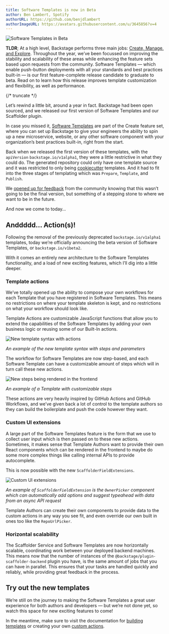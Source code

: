 ```yaml
---
title: Software Templates is now in Beta
author: Ben Lambert, Spotify
authorURL: https://github.com/benjdlambert
authorImageURL: https://avatars.githubusercontent.com/u/3645856?v=4
---
```


![Software Templates in Beta](assets/21-07-26/backstage-software-templates-beta.gif)

**TLDR**; At a high level, Backstage performs three main jobs: [Create, Manage, and Explore](https://backstage.io/blog/2021/05/20/adopting-backstage#three-jobs-create-manage-explore). Throughout the year, we’ve been focussed on improving the stability and scalability of these areas while enhancing the feature sets based upon requests from the community. Software Templates — which enable push-button deployments with all your standards and best practices built-in — is our first feature-complete release candidate to graduate to beta. Read on to learn how this release improves template customization and flexibility, as well as performance.

{/* truncate */}

Let’s rewind a little bit, around a year in fact. Backstage had been open sourced, and we released our first version of Software Templates and our Scaffolder plugin.

In case you missed it, [Software Templates](https://backstage.io/blog/2020/08/05/announcing-backstage-software-templates) are part of the Create feature set, where you can set up Backstage to give your engineers the ability to spin up a new microservice, website, or any other software component with your organization’s best practices built-in, right from the start.

Back when we released the first version of these templates, with the `apiVersion` `backstage.io/v1alpha1`, they were a little restrictive in what they could do. The generated repository could only have one template source and it was restricted to only being [cookiecutter](https://github.com/cookiecutter/cookiecutter) templates. And it had to fit into the three stages of templating which was `Prepare`, `Template`, and `Publish`.

We [opened up for feedback](https://github.com/backstage/backstage/issues/2771) from the community knowing that this wasn’t going to be the final version, but something of a stepping stone to where we want to be in the future.

And now we come to today…

## Anddddd… Action(s)! 

Following the removal of the previously deprecated `backstage.io/v1alpha1` templates, today we’re officially announcing the beta version of Software Templates, or `backstage.io/v1beta2`.

With it comes an entirely new architecture to the Software Templates functionality, and a load of new exciting features, which I’ll dig into a little deeper.

### Template actions

We’ve totally opened up the ability to compose your own workflows for each Template that you have registered in Software Templates. This means no restrictions on where your template skeleton is kept, and no restrictions on what your workflow should look like.

Template Actions are customizable JavaScript functions that allow you to extend the capabilities of the Software Templates by adding your own business logic or reusing some of our Built-In actions.

![New template syntax with actions](assets/21-07-26/example-template-code.png)

_An example of the new template syntax with steps and parameters_

The workflow for Software Templates are now step-based, and each Software Template can have a customizable amount of steps which will in turn call these new actions.

![New steps being rendered in the frontend](assets/21-07-26/steps-running.gif)

_An example of a Template with customizable steps_

These actions are very heavily inspired by GitHub Actions and GitHub Workflows, and we’ve given back a lot of control to the template authors so they can build the boilerplate and push the code however they want.

### Custom UI extensions

A large part of the Software Templates feature is the form that we use to collect user input which is then passed on to these new actions. Sometimes, it makes sense that Template Authors want to provide their own React components which can be rendered in the frontend to maybe do some more complex things like calling internal APIs to provide autocomplete.

This is now possible with the new `ScaffolderFieldExtensions`.

![Custom UI extensions](assets/21-07-26/custom-components.gif)

_An example of `ScaffolderFieldExtension` is the `OwnerPicker` component which can automatically add options and suggest typeahead with data from an async API request_

Template Authors can create their own components to provide data to the custom actions in any way you see fit, and even override our own built in ones too like the `RepoUrlPicker`.

### Horizontal scalability

The Scaffolder Service and Software Templates are now horizontally scalable, coordinating work between your deployed backend machines. This means now that the number of instances of the `@backstage/plugin-scaffolder-backend` plugin you have, is the same amount of jobs that you can have in parallel. This ensures that your tasks are handled quickly and reliably, while providing great feedback in the process.

## Try out the new templates

We’re still on the journey to making the Software Templates a great user experience for both authors and developers — but we’re not done yet, so watch this space for new exciting features to come!

In the meantime, make sure to visit the documentation for [building templates](https://backstage.io/docs/features/software-templates/adding-templates) or creating your own [custom actions](https://backstage.io/docs/features/software-templates/writing-custom-actions).
